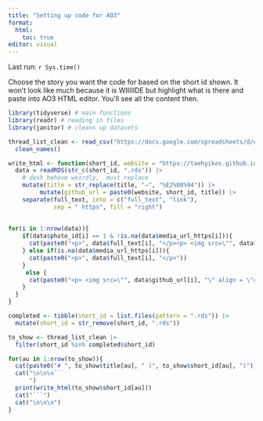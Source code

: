 ```yaml
---
title: "Setting up code for AO3"
format:
  html:
    toc: true
editor: visual
---
```


Last run: `r Sys.time()`

Choose the story you want the code for based on the short id shown. It won't look like much because it is WIIIIIDE but highlight what is there and paste into AO3 HTML editor. You'll see all the content then.

```r
library(tidyverse) # main functions
library(readr) # reading in files
library(janitor) # cleans up datasets

thread_list_clean <- read_csv("https://docs.google.com/spreadsheets/d/e/2PACX-1vT7N5QJlcEY09a_5onomH6ZW38Nb_vb9pGBjEghJFXSnPzRjF2Dz1qx7l4iSFcPTFcCA0VWAyF36xlk/pub?gid=0&single=true&output=csv") |> 
  clean_names()

write_html <- function(short_id, website = "https://taehyikes.github.io/socmed/"){
  data = readRDS(str_c(short_id, ".rds")) |>
    # dash behave weirdly,  must replace
    mutate(title = str_replace(title, "—", "%E2%80%94")) |> 
         mutate(github_url = paste0(website, short_id, title)) |> 
    separate(full_text, into = c("full_text", "link"), 
             sep = " https", fill = "right")
  
  
for(i in 1:nrow(data)){
    if(data$photo_id[i] == 1 & !is.na(data$media_url_https[i])){
      cat(paste0("<p>", data$full_text[i], "</p><p> <img src=\"", data$github_url[i], "\" align = \"center\" width = \"90%\" /> </p>"))
    } else if(is.na(data$media_url_https[i])){
      cat(paste0("<p>", data$full_text[i], "</p>"))
    }
     else {
      cat(paste0("<p> <img src=\"", data$github_url[i], "\" align = \"center\" width = \"90%\" /> </p>"))
    }
  }
}

completed <- tibble(short_id = list.files(pattern = ".rds")) |> 
  mutate(short_id = str_remove(short_id, ".rds"))

to_show <- thread_list_clean |> 
  filter(short_id %in% completed$short_id)

```


```r
for(au in 1:nrow(to_show)){
  cat(paste0("# ", to_show$title[au], " (", to_show$short_id[au], ")"))
  cat("\n\n\n```
      ")
  print(write_html(to_show$short_id[au]))
  cat("```")
  cat("\n\n\n")
}

```
